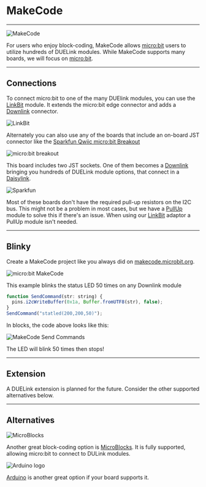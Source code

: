 # MakeCode

---

![MakeCode](pathname:///img/makecode.png)

For users who enjoy block-coding, MakeCode allows [micro:bit](../hw/microbit) users to utilize hundreds of DUELink modules. While MakeCode supports many boards, we will focus on [micro:bit](../hw/microbit).

---

## Connections

To connect micro:bit to one of the many DUElink modules, you can use the [LinkBit](../catalog/adaptor/linkbit) module. It extends the micro:bit edge connector and adds a [Downlink](../interface/downlink) connector.

![LinkBit](pathname:///img/microbit-linkbit.png)

Alternately you can also use any of the boards that include an on-board JST connector like the [Sparkfun Qwiic micro:bit Breakout](https://www.sparkfun.com/sparkfun-qwiic-micro-bit-breakout.html)

![micro:bit breakout](pathname:///img/microbit-breakout.png)

This board includes two JST sockets. One of them becomes a [Downlink](../interface/downlink) bringing you hundreds of DUELink module options, that connect in a [Daisylink](../engine/daisylink). 

![Sparkfun](pathname:///img/microbit-sparkfun-duelink.png)

Most of these boards don't have the required pull-up resistors on the I2C bus. This might not be a problem in most cases, but we have a [PullUp](../catalog/adaptor/pullup) module to solve this if there's an issue. When using our [LinkBit](../catalog/adaptor/linkbit) adaptor a PullUp module isn't needed.

---

## Blinky

Create a MakeCode project like you always did on [makecode.microbit.org](https://makecode.microbit.org/).

![micro:bit MakeCode](pathname:///img/microbit-makecode.png)

This example blinks the status LED 50 times on any Downlink module

```js
function SendCommand(str: string) {
  pins.i2cWriteBuffer(0x1a, Buffer.fromUTF8(str), false);
}
SendCommand("statled(200,200,50)");
```

In blocks, the code above looks like this:

![MakeCode Send Commands](pathname:///img/makecode-blocks.png)

The LED will blink 50 times then stops!

---

## Extension

A DUELink extension is planned for the future. Consider the other supported alternatives below.

---

## Alternatives

![MicroBlocks](pathname:///img/microblocks.png)

Another great block-coding option is [MicroBlocks](./microblocks). It is fully supported, allowing micro:bit to connect to DULink modules.

![Arduino logo](pathname:///img/arduino-logo.png)

[Arduino](../hw/arduino) is another great option if your board supports it.